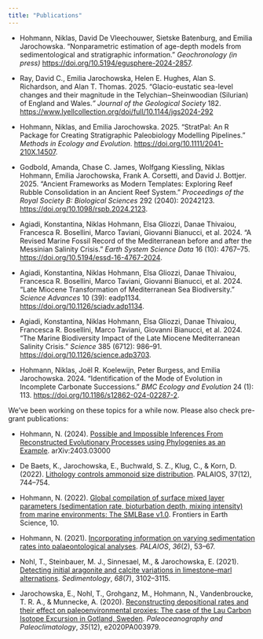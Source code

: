 ```yaml
---
title: "Publications"
---
```


```{=html}
<!--
chicago manual of style 17th ed. (author-date)
-->
```

-   Hohmann, Niklas, David De Vleechouwer, Sietske Batenburg, and Emilia Jarochowska. "Nonparametric estimation of age-depth models from sedimentological and stratigraphic information." *Geochronology (in press)* <https://doi.org/10.5194/egusphere-2024-2857>.

-   Ray, David C., Emilia Jarochowska, Helen E. Hughes, Alan S. Richardson, and Alan T. Thomas. 2025. "Glacio-eustatic sea-level changes and their magnitude in the Telychian‒Sheinwoodian (Silurian) of England and Wales.*" Journal of the Geological Society* 182. <https://www.lyellcollection.org/doi/full/10.1144/jgs2024-292>

-   Hohmann, Niklas, and Emilia Jarochowska. 2025. “StratPal: An R Package for Creating Stratigraphic Paleobiology Modelling Pipelines.” *Methods in Ecology and Evolution*. <https://doi.org/10.1111/2041-210X.14507>.

-   Godbold, Amanda, Chase C. James, Wolfgang Kiessling, Niklas Hohmann, Emilia Jarochowska, Frank A. Corsetti, and David J. Bottjer. 2025. “Ancient Frameworks as Modern Templates: Exploring Reef Rubble Consolidation in an Ancient Reef System.” *Proceedings of the Royal Society B: Biological Sciences* 292 (2040): 20242123. <https://doi.org/10.1098/rspb.2024.2123>.

-   Agiadi, Konstantina, Niklas Hohmann, Elsa Gliozzi, Danae Thivaiou, Francesca R. Bosellini, Marco Taviani, Giovanni Bianucci, et al. 2024. "A Revised Marine Fossil Record of the Mediterranean before and after the Messinian Salinity Crisis." *Earth System Science Data* 16 (10): 4767--75. <https://doi.org/10.5194/essd-16-4767-2024>.

-   Agiadi, Konstantina, Niklas Hohmann, Elsa Gliozzi, Danae Thivaiou, Francesca R. Bosellini, Marco Taviani, Giovanni Bianucci, et al. 2024. "Late Miocene Transformation of Mediterranean Sea Biodiversity." *Science Advances* 10 (39): eadp1134. <https://doi.org/10.1126/sciadv.adp1134>.

-   Agiadi, Konstantina, Niklas Hohmann, Elsa Gliozzi, Danae Thivaiou, Francesca R. Bosellini, Marco Taviani, Giovanni Bianucci, et al. 2024. "The Marine Biodiversity Impact of the Late Miocene Mediterranean Salinity Crisis." *Science* 385 (6712): 986--91. <https://doi.org/10.1126/science.adp3703>.

-   Hohmann, Niklas, Joël R. Koelewijn, Peter Burgess, and Emilia Jarochowska. 2024. "Identification of the Mode of Evolution in Incomplete Carbonate Successions." *BMC Ecology and Evolution* 24 (1): 113. <https://doi.org/10.1186/s12862-024-02287-2>.

We've been working on these topics for a while now. Please also check pre-grant publications:

-   Hohmann, N. (2024). [Possible and Impossible Inferences From Reconstructed Evolutionary Processes using Phylogenies as an Example](https://arxiv.org/abs/2403.03000). arXiv:2403.03000

-   De Baets, K., Jarochowska, E., Buchwald, S. Z., Klug, C., & Korn, D. (2022). [Lithology controls ammonoid size distribution](https://doi.org/10.2110/palo.2021.063). PALAIOS, 37(12), 744--754.

-   Hohmann, N. (2022). [Global compilation of surface mixed layer parameters (sedimentation rate, bioturbation depth, mixing intensity) from marine environments: The SMLBase v1.0](https://doi.org/10.3389/feart.2022.1013174). Frontiers in Earth Science, 10.

-   Hohmann, N. (2021). [Incorporating information on varying sedimentation rates into palaeontological analyses](https://doi.org/10.2110/palo.2020.038). *PALAIOS*, *36*(2), 53--67.

-   Nohl, T., Steinbauer, M. J., Sinnesael, M., & Jarochowska, E. (2021). [Detecting initial aragonite and calcite variations in limestone--marl alternations](https://doi.org/10.1111/sed.12885). *Sedimentology*, *68*(7), 3102--3115.

-   Jarochowska, E., Nohl, T., Grohganz, M., Hohmann, N., Vandenbroucke, T. R. A., & Munnecke, A. (2020). [Reconstructing depositional rates and their effect on paleoenvironmental proxies: The case of the Lau Carbon Isotope Excursion in Gotland, Sweden](https://doi.org/10.1029/2020PA003979). *Paleoceanography and Paleoclimatology*, *35*(12), e2020PA003979.
